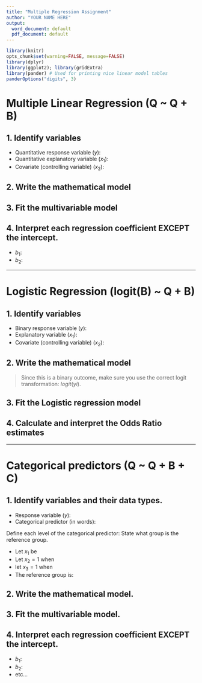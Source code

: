 ```yaml
---
title: "Multiple Regression Assignment"
author: "YOUR NAME HERE"
output:
  word_document: default
  pdf_document: default
---
```


```r
library(knitr)
opts_chunk$set(warning=FALSE, message=FALSE) 
library(dplyr)
library(ggplot2); library(gridExtra)
library(pander) # Used for printing nice linear model tables
panderOptions("digits", 3)
```

# Multiple Linear Regression (Q ~ Q + B)

## 1. Identify variables
* Quantitative response variable ($y$): 
* Quantitative explanatory variable ($x_{1}$):
* Covariate (controlling variable) ($x_{2}$): 

## 2. Write the mathematical model



## 3. Fit the multivariable model


## 4. Interpret each regression coefficient EXCEPT the intercept.

* $b_{1}$: 
* $b_{2}$: 



----
 
# Logistic Regression (logit(B) ~ Q + B)


## 1. Identify variables

* Binary response variable ($y$): 
* Explanatory variable ($x_{1}$):
* Covariate (controlling variable) ($x_{2}$): 

## 2. Write the mathematical model
> Since this is a binary outcome, make sure you use the correct logit transformation: $logit(y{i})$. 



## 3. Fit the Logistic regression model



## 4. Calculate and interpret the Odds Ratio estimates


----

# Categorical predictors (Q ~ Q + B + C)


## 1. Identify variables and their data types. 
* Response variable ($y$):
* Categorical predictor (in words):
 
Define each level of the categorical predictor: State what group is the reference group. 

* Let $x_{1}$ be 
* Let $x_{2}=1$ when
* let $x_{3}=1$ when
* The reference group is: 


## 2. Write the mathematical model. 


## 3. Fit the multivariable model. 


## 4. Interpret each regression coefficient EXCEPT the intercept.

* $b_{1}$: 
* $b_{2}$: 
* etc...
